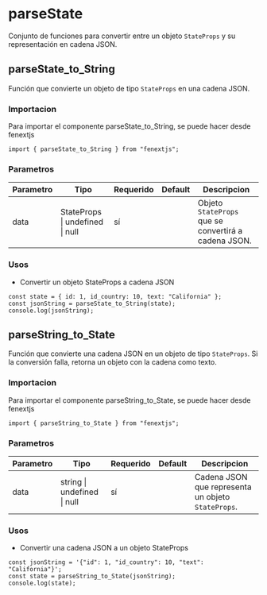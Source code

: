 # parseState

Conjunto de funciones para convertir entre un objeto `StateProps` y su representación en cadena JSON.

## parseState_to_String

Función que convierte un objeto de tipo `StateProps` en una cadena JSON.

### Importacion

Para importar el componente parseState_to_String, se puede hacer desde fenextjs

```tsx copy
import { parseState_to_String } from "fenextjs";
```

### Parametros

| Parametro | Tipo                            | Requerido | Default | Descripcion                                          |
| --------- | ------------------------------- | --------- | ------- | ---------------------------------------------------- |
| data      | StateProps \| undefined \| null | sí        |         | Objeto `StateProps` que se convertirá a cadena JSON. |

### Usos

- Convertir un objeto StateProps a cadena JSON

```tsx copy
const state = { id: 1, id_country: 10, text: "California" };
const jsonString = parseState_to_String(state);
console.log(jsonString);
```

## parseString_to_State

Función que convierte una cadena JSON en un objeto de tipo `StateProps`. Si la conversión falla, retorna un objeto con la cadena como texto.

### Importacion

Para importar el componente parseString_to_State, se puede hacer desde fenextjs

```tsx copy
import { parseString_to_State } from "fenextjs";
```

### Parametros

| Parametro | Tipo                        | Requerido | Default | Descripcion                                        |
| --------- | --------------------------- | --------- | ------- | -------------------------------------------------- |
| data      | string \| undefined \| null | sí        |         | Cadena JSON que representa un objeto `StateProps`. |

### Usos

- Convertir una cadena JSON a un objeto StateProps

```tsx copy
const jsonString = '{"id": 1, "id_country": 10, "text": "California"}';
const state = parseString_to_State(jsonString);
console.log(state);
```
